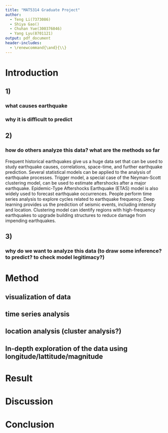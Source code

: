 ```yaml
---
title: "MAT5314 Graduate Project"
author: 
  - Teng Li(7373086)
  - Shiya Gao() 
  - Chuhan Yue(300376046)
  - Yang Lyu(8701121)
output: pdf_document
header-includes: 
  - \renewcommand{\and}{\\}
---
```


# Introduction

## 1)
### what causes earthquake

### why it is difficult to predict

## 2)
### how do others analyze this data? what are the methods so far

Frequent historical earthquakes give us a huge data set that can be used to study earthquake causes, correlations, space-time, and further earthquake prediction. Several statistical models can be applied to the analysis of earthquake processes. Trigger model, a special case of the Neyman-Scott clustering model, can be used to estimate aftershocks after a major earthquake. Epidemic-Type Aftershocks Earthquake (ETAS) model is also widely used to forecast earthquake occurrences. People perform time series analysis to explore cycles related to earthquake frequency. Deep learning provides us the prediction of seismic events, including intensity and location. Clustering model can identify regions with high-frequency earthquakes to upgrade building structures to reduce damage from impending earthquakes.

## 3)
### why do we want to analyze this data (to draw some inference? to predict? to check model legitimacy?)

# Method

## visualization of data

## time series analysis

## location analysis (cluster analysis?)

## In-depth exploration of the data using longitude/lattitude/magnitude

# Result

# Discussion

# Conclusion
